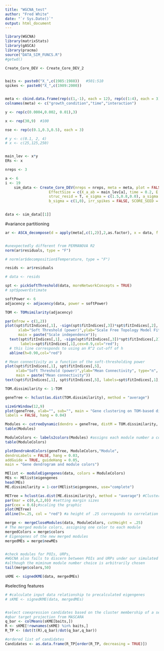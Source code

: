 ```yaml
---
title: "WGCNA_test"
author: "Fred White"
date: "`r Sys.Date()`"
output: html_document
---
```


```r
library(WGCNA)
library(matrixStats)
library(gASCA)
library(pracma)
source("DATA_SIM_FUNCS.R")
#getwd()
```

```r
Create_Core_DEV <- Create_Core_DEV_2


baits <- paste0("X_",c(1985:1988))   #501:510
spikes <- paste0("X_",c(1989:2000))


meta <- cbind.data.frame(rep(c(1,-1), each = 12), rep(c(1:4), each = 3), rep(c(-1:-4,1:4), each = 3))
colnames(meta) <- c("growth_condition","time","interaction")

```



```r

y <- rep(c(0.0004,0.002, 0.01),3)      

x <- rep(30,9)  #100

nse <- rep(c(0.1,0.3,0.5), each = 3)

# y <- c(0.1, 2, 4)
# x <- c(25,125,250) 


main_lev <- x*y
ERs <- x

nreps <- 3

a <- 6
i <- 19
    sim_data <- Create_Core_DEV(nreps = nreps, meta = meta, plot = FALSE, 
                    EffectSize = c(X_a_ab = main_lev[a], time = 0.2, E = nse[a], mu = 0.2, Struc_E = 0.05), 
                    struc_resid = T, e_sigma = c(1.5,0.8,0.0), a_sigma = c(1.5,0.7,0.6,0.1),
                    b_sigma = c(1,0), irr_spikes = FALSE, SCORE_SEED = (250021 + i), Experiment_responders = ERs[a], ts = 3 + i) 
    


```


```r
data <- sim_data[[1]]

```


#variance partitioning

```r
ar <- ASCA_decompose(d = apply(meta[,c(1,2)],2,as.factor), x = data, f = "growth_condition * time")


#unexpectedly different from PERMANOVA R2
norm(ar$residuals, type = "F")

# norm(ar$decomposition$Temperature, type = "F")

resids <- ar$residuals

# data <- resids
```



```r
spt <- pickSoftThreshold(data, moreNetworkConcepts = TRUE) 
# spt$powerEstimate
```


```r
softPower <- 6
adjacency <- adjacency(data, power = softPower)

TOM <- TOMsimilarity(adjacency)
```


```r
par(mfrow = c(1,2))
plot(spt$fitIndices[,1], -sign(spt$fitIndices[,3])*spt$fitIndices[,2],
      xlab="Soft Threshold (power)",ylab="Scale Free Topology Model Fit,signed R^2",type="n",
      main = paste("Scale independence"));
  text(spt$fitIndices[,1], -sign(spt$fitIndices[,3])*spt$fitIndices[,2],
       labels=spt$fitIndices[,1],cex=0.9,col="red");
  # this line corresponds to using an R^2 cut-off of h
  abline(h=0.90,col="red")

# Mean connectivity as a function of the soft-thresholding power
plot(spt$fitIndices[,1], spt$fitIndices[,5],
     xlab="Soft Threshold (power)",ylab="Mean Connectivity", type="n",
     main = paste("Mean connectivity"))
text(spt$fitIndices[,1], spt$fitIndices[,5], labels=spt$fitIndices[,1], cex=0.9,col="red")

```






```r
TOM.dissimilarity <- 1-TOM
```

```r
geneTree <- hclust(as.dist(TOM.dissimilarity), method = "average")

sizeGrWindow(12,9)
plot(geneTree, xlab="", sub="", main = "Gene clustering on TOM-based dissimilarity",
labels = FALSE, hang = 0.04)
```

```r
Modules <- cutreeDynamic(dendro = geneTree, distM = TOM.dissimilarity, deepSplit = 2, pamRespectsDendro = FALSE, minClusterSize = 12)
table(Modules)

ModuleColors <- labels2colors(Modules) #assigns each module number a color
table(ModuleColors)

plotDendroAndColors(geneTree, ModuleColors,"Module",
dendroLabels = FALSE, hang = 0.03,
addGuide = TRUE, guideHang = 0.05,
main = "Gene dendrogram and module colors")
```

```r
MElist <- moduleEigengenes(data, colors = ModuleColors)
MEs <- MElist$eigengenes
head(MEs)
ME.dissimilarity = 1-cor(MElist$eigengenes, use="complete")
```

```r
METree = hclust(as.dist(ME.dissimilarity), method = "average") #Clustering eigengenes
par(mar = c(0,4,2,0)) #setting margin sizes
par(cex = 0.6);#scaling the graphic
plot(METree)
abline(h=.25, col = "red") #a height of .25 corresponds to correlation of .75

```


```r
merge <- mergeCloseModules(data, ModuleColors, cutHeight = .25)
# The merged module colors, assigning one color to each module
mergedColors = merge$colors
# Eigengenes of the new merged modules
mergedMEs = merge$newMEs


#check modules for POIs, URPs, 
#WGCNA also fails to discern between POIs and URPs under our simulated conditions as can be seen by module membership 
#although the miminum module number choice is arbitrarily chosen
tail(merge$colors,50)
```

```r

sKME <- signedKME(data, mergedMEs)

```

#selecting features

```r
# #calculate input data relationship to precalculated eigengenes
# sKME <- signedKME(data, mergedMEs)


#select coexpression candidates based on the cluster membership of a set of baits
#qbar target projection from MASCARA
q_bar <- colMeans(sKME[baits,])
R <- sKME[!rownames(sKME) %in% baits,]
R_TP <- (dot(t(R),q_bar)/dot(q_bar,q_bar))

#ordered list of candidates 
Candidates <- as.data.frame(R_TP[order(R_TP, decreasing = TRUE)])
```



<!-- ```{r} -->
<!-- plotDendroAndColors(geneTree, cbind(ModuleColors, mergedColors), -->
<!-- c("Original Module", "Merged Module"), -->
<!-- dendroLabels = FALSE, hang = 0.03, -->
<!-- addGuide = TRUE, guideHang = 0.05, -->
<!-- main = "Gene dendrogram and module colors for original and merged modules") -->
<!-- ``` -->


<!-- ```{r} -->
<!-- nGenes = ncol(data) -->
<!-- nSamples = nrow(data) -->

<!-- #  -->
<!-- # module.trait.correlation = cor(mergedMEs, datTraits, use = "p") #p for pearson correlation coefficient -->
<!-- # module.trait.Pvalue = corPvalueStudent(module.trait.correlation, nSamples) #calculate the p-value associated with the correlation -->


<!-- ``` -->


